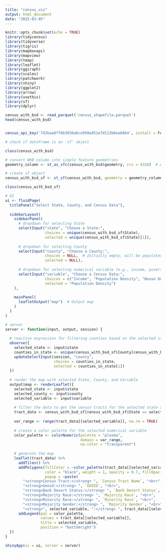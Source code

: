 ```yaml
---
title: "census_viz"
output: html_document
date: "2025-03-05"
---
```


```r
knitr::opts_chunk$set(echo = TRUE)
library(tidycensus)
library(tidyverse)
library(tigris)
library(mapboxapi)
library(mapview)
library(tmap)
library(leaflet)
library(ggiraph)
library(scales)
library(patchwork)
library(shiny)
library(ggplot2)
library(arrow)
library(usethis)
library(sf)
library(dplyr)
```

```r
census_with_bsd <- read_parquet('census_shapefile.parquet')
head(census_with_bsd)
```

```r

```

```r
census_api_key('742baa8ff6b3656a6ce950a451e7d113b6ea68b4', install = FALSE)
```

```r
# check if dataframe is an 'sf' object

class(census_with_bsd)
```

```r
# convert WKB column into simple feature geometries
geometry_column <- st_as_sfc(census_with_bsd$geometry, crs = 4326)  # Adjust CRS as needed

# create sf object
census_with_bsd_sf <- st_sf(census_with_bsd, geometry = geometry_column)
```

```r
class(census_with_bsd_sf)
```

```r
# UI
ui <- fluidPage(
  titlePanel("Select State, County, and Census Data"),
  
  sidebarLayout(
    sidebarPanel(
      # dropdown for selecting State
      selectInput("state", "Choose a State:", 
                  choices = unique(census_with_bsd_sf$State), 
                  selected = unique(census_with_bsd_sf$State)[1]),
      
      # dropdown for selecting County
      selectInput("county", "Choose a County:", 
                  choices = NULL,  # Initially empty, will be populated based on State
                  selected = NULL),
      
      # dropdown for selecting numerical variable (e.g., income, poverty, population density)
      selectInput("variable", "Choose a Census Data:", 
                  choices = c("Income", "Population Density", "House Units", "Poverty%", "Employment%", "Disability%", "VacantHous%", "OwnOcpHous%"),  # Automatically list numeric columns
                  selected = "Population Density")
    ),
    
    mainPanel(
      leafletOutput("map")  # Output map
    )
  )
)

```

```r
# server
server <- function(input, output, session) {
  
  # reactive expression for filtering counties based on the selected state
  observe({
    selected_state <- input$state
    counties_in_state <- unique(census_with_bsd_sf$County[census_with_bsd_sf$State == selected_state])
    updateSelectInput(session, "county", 
                      choices = counties_in_state, 
                      selected = counties_in_state[1])
  })
  
  # render the map with selected State, County, and Variable
  output$map <- renderLeaflet({
    selected_state <- input$state
    selected_county <- input$county
    selected_variable <- input$variable
    
    # filter the data to get the census tracts for the selected state and county
    tract_data <- census_with_bsd_sf[census_with_bsd_sf$State == selected_state & census_with_bsd_sf$County == selected_county, ]
    
    var_range <- range(tract_data[[selected_variable]], na.rm = TRUE)
    
    # create a color palette for the selected numerical variable
    color_palette <- colorNumeric(palette = "plasma", 
                                  domain = var_range, 
                                  na.color = "transparent")
    
    # generate the map
    leaflet(tract_data) %>%
      addTiles() %>%
      addPolygons(fillColor = ~color_palette(tract_data[[selected_variable]]),  # Apply color scale
                  color = "black", weight = 1, opacity = 0.7, fillOpacity = 0.5,
                  popup = ~paste(
        "<strong>Census Tract:</strong> ", `Census Tract Name`, "<br>",
        "<strong>Geoid:</strong> ", `GEOID`, "<br>",
        "<strong>Bank Desert Status:</strong> ", `Bank Desert Status`, "<br>",
        "<strong>Majority Race:</strong> ", `Majority Race`, "<br>",
        "<strong>Minority Race:</strong> ", `Minority Race`, "<br>",
        "<strong>Majority Gender:</strong> ", `Majority Gender`, "<br>",
        "<strong>", selected_variable, ":</strong> ", tract_data[[selected_variable]], "<br>")) %>%
      addLegend(pal = color_palette, 
                values = tract_data[[selected_variable]], 
                title = selected_variable, 
                position = "bottomright")
  })
}

shinyApp(ui = ui, server = server)
```

```r

```


